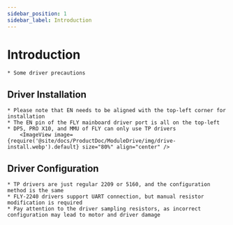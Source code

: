 ```yaml
---
sidebar_position: 1
sidebar_label: Introduction
---
```




# Introduction

    * Some driver precautions


## Driver Installation

    * Please note that EN needs to be aligned with the top-left corner for installation
    * The EN pin of the FLY mainboard driver port is all on the top-left
    * DP5, PRO X10, and MMU of FLY can only use TP drivers
        <ImageView image={require('@site/docs/ProductDoc/ModuleDrive/img/drive-install.webp').default} size="80%" align="center" />

## Driver Configuration

    * TP drivers are just regular 2209 or 5160, and the configuration method is the same
    * FLY-2240 drivers support UART connection, but manual resistor modification is required
    * Pay attention to the driver sampling resistors, as incorrect configuration may lead to motor and driver damage